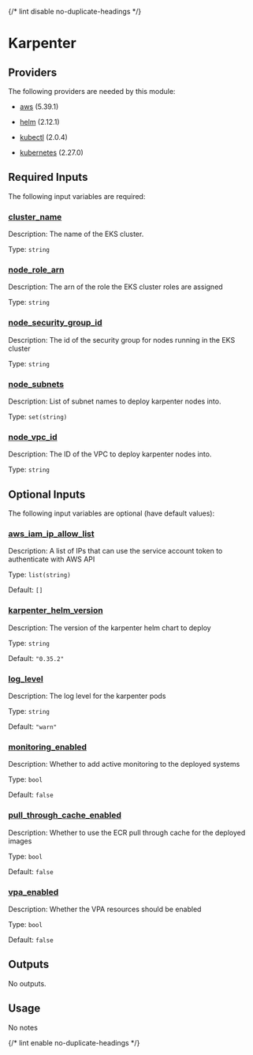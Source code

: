 
{/* lint disable no-duplicate-headings */}

# Karpenter

<ModuleHeader name="kube_karpenter" sourceHref="https://github.com/Panfactum/stack/tree/__PANFACTUM_VERSION_EDGE__/packages/infrastructure/kube_karpenter" status="stable" type="live" />

## Providers

The following providers are needed by this module:

* [aws](https://registry.terraform.io/providers/hashicorp/aws/5.39.1/docs) (5.39.1)

* [helm](https://registry.terraform.io/providers/hashicorp/helm/2.12.1/docs) (2.12.1)

* [kubectl](#requirement_kubectl) (2.0.4)

* [kubernetes](https://registry.terraform.io/providers/hashicorp/kubernetes/2.27.0/docs) (2.27.0)

## Required Inputs

The following input variables are required:

### <a name="input_cluster_name" /> [cluster\_name](#input_cluster_name)

Description: The name of the EKS cluster.

Type: `string`

### <a name="input_node_role_arn" /> [node\_role\_arn](#input_node_role_arn)

Description: The arn of the role the EKS cluster roles are assigned

Type: `string`

### <a name="input_node_security_group_id" /> [node\_security\_group\_id](#input_node_security_group_id)

Description: The id of the security group for nodes running in the EKS cluster

Type: `string`

### <a name="input_node_subnets" /> [node\_subnets](#input_node_subnets)

Description: List of subnet names to deploy karpenter nodes into.

Type: `set(string)`

### <a name="input_node_vpc_id" /> [node\_vpc\_id](#input_node_vpc_id)

Description: The ID of the VPC to deploy karpenter nodes into.

Type: `string`

## Optional Inputs

The following input variables are optional (have default values):

### <a name="input_aws_iam_ip_allow_list" /> [aws\_iam\_ip\_allow\_list](#input_aws_iam_ip_allow_list)

Description: A list of IPs that can use the service account token to authenticate with AWS API

Type: `list(string)`

Default: `[]`

### <a name="input_karpenter_helm_version" /> [karpenter\_helm\_version](#input_karpenter_helm_version)

Description: The version of the karpenter helm chart to deploy

Type: `string`

Default: `"0.35.2"`

### <a name="input_log_level" /> [log\_level](#input_log_level)

Description: The log level for the karpenter pods

Type: `string`

Default: `"warn"`

### <a name="input_monitoring_enabled" /> [monitoring\_enabled](#input_monitoring_enabled)

Description: Whether to add active monitoring to the deployed systems

Type: `bool`

Default: `false`

### <a name="input_pull_through_cache_enabled" /> [pull\_through\_cache\_enabled](#input_pull_through_cache_enabled)

Description: Whether to use the ECR pull through cache for the deployed images

Type: `bool`

Default: `false`

### <a name="input_vpa_enabled" /> [vpa\_enabled](#input_vpa_enabled)

Description: Whether the VPA resources should be enabled

Type: `bool`

Default: `false`

## Outputs

No outputs.

## Usage

No notes

{/* lint enable no-duplicate-headings */}
